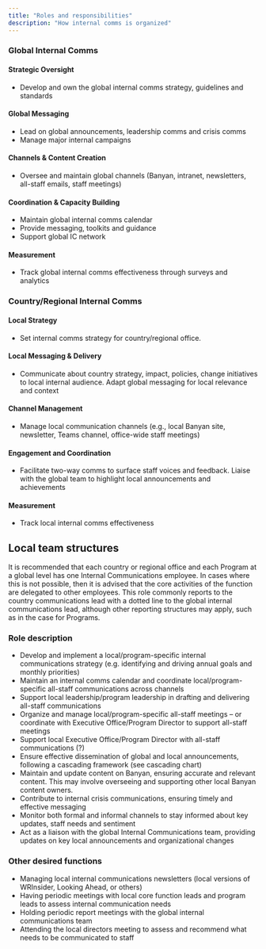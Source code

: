```yaml
---
title: "Roles and responsibilities"
description: "How internal comms is organized"
---
```


###  Global Internal Comms

#### Strategic Oversight
- Develop and own the global internal comms strategy, guidelines and standards 

#### Global Messaging
- Lead on global announcements, leadership comms and crisis comms
- Manage major internal campaigns

#### Channels & Content Creation
- Oversee and maintain global channels (Banyan, intranet, newsletters, all-staff emails, staff meetings)

#### Coordination & Capacity Building
- Maintain global internal comms calendar
- Provide messaging, toolkits and guidance
- Support global IC network

#### Measurement
- Track global internal comms effectiveness through surveys and analytics


###   Country/Regional Internal Comms

#### Local Strategy
- Set internal comms strategy for country/regional office. 

#### Local Messaging & Delivery
- Communicate about country strategy, impact, policies, change initiatives to local internal audience. Adapt global messaging for local relevance and context

#### Channel Management
- Manage local communication channels (e.g., local Banyan site, newsletter, Teams channel, office-wide staff meetings)

#### Engagement and Coordination
- Facilitate two-way comms to surface staff voices and feedback. Liaise with the global team to highlight local announcements and achievements

#### Measurement
- Track local internal comms effectiveness


## Local team structures
It is recommended that each country or regional office and each Program at a global level has one Internal Communications employee. In cases where this is not possible, then it is advised that the core activities of the function are delegated to other employees. This role commonly reports to the country communications lead with a dotted line to the global internal communications lead, although other reporting structures may apply, such as in the case for Programs.

### Role description
- Develop and implement a local/program-specific internal communications strategy (e.g. identifying and driving annual goals and monthly priorities)
- Maintain an internal comms calendar and coordinate local/program-specific all-staff communications across channels
- Support local leadership/program leadership in drafting and delivering all-staff communications
- Organize and manage local/program-specific all-staff meetings – or coordinate with Executive Office/Program Director to support all-staff meetings
- Support local Executive Office/Program Director with all-staff communications (?)
- Ensure effective dissemination of global and local announcements, following a cascading framework (see cascading chart)
- Maintain and update content on Banyan, ensuring accurate and relevant content. This may involve overseeing and supporting other local Banyan content owners.
- Contribute to internal crisis communications, ensuring timely and effective messaging
- Monitor both formal and informal channels to stay informed about key updates, staff needs and sentiment
- Act as a liaison with the global Internal Communications team, providing updates on key local announcements and organizational changes

### Other desired functions
- Managing local internal communications newsletters (local versions of WRInsider, Looking Ahead, or others)
- Having periodic meetings with local core function leads and program leads to assess internal communication needs
- Holding periodic report meetings with the global internal communications team
- Attending the local directors meeting to assess and recommend what needs to be communicated to staff
